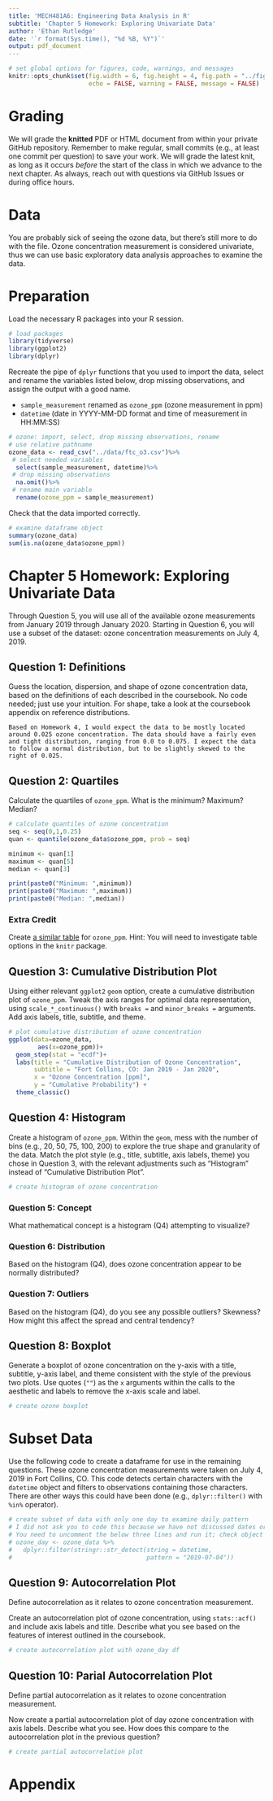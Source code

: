 ```yaml
---
title: 'MECH481A6: Engineering Data Analysis in R'
subtitle: 'Chapter 5 Homework: Exploring Univariate Data' 
author: 'Ethan Rutledge'
date: '`r format(Sys.time(), "%d %B, %Y")`'
output: pdf_document
---
```


```r
# set global options for figures, code, warnings, and messages
knitr::opts_chunk$set(fig.width = 6, fig.height = 4, fig.path = "../figs/",
                      echo = FALSE, warning = FALSE, message = FALSE)
```

# Grading

We will grade the **knitted** PDF or HTML document from within your private
GitHub repository. Remember to make regular, small commits (e.g., at least one
commit per question) to save your work. We will grade the latest knit, as long
as it occurs *before* the start of the class in which we advance to the next
chapter. As always, reach out with questions via GitHub Issues or during
office hours.

# Data

You are probably sick of seeing the ozone data, but there's still more to
do with the file. Ozone concentration measurement is considered univariate,
thus we can use basic exploratory data analysis approaches to examine the data.

# Preparation

Load the necessary R packages into your R session. 

```r
# load packages
library(tidyverse)
library(ggplot2)
library(dplyr)
```

Recreate the pipe of `dplyr` functions that you used to import the data, select
and rename the variables listed below, drop missing observations, and assign the
output with a good name.

- `sample_measurement` renamed as `ozone_ppm` (ozone measurement in ppm)
- `datetime` (date in YYYY-MM-DD format and time of measurement in HH:MM:SS)

```r
# ozone: import, select, drop missing observations, rename
# use relative pathname
ozone_data <- read_csv("../data/ftc_o3.csv")%>%
 # select needed variables 
  select(sample_measurement, datetime)%>%
 # drop missing observations
  na.omit()%>%
 # rename main variable
  rename(ozone_ppm = sample_measurement)
```

Check that the data imported correctly.

```r
# examine dataframe object 
summary(ozone_data)
sum(is.na(ozone_data$ozone_ppm))
```

\newpage

# Chapter 5 Homework: Exploring Univariate Data

Through Question 5, you will use all of the available ozone measurements
from January 2019 through January 2020. Starting in Question 6, you will use
a subset of the dataset: ozone concentration measurements on July 4, 2019.

## Question 1: Definitions

Guess the location, dispersion, and shape of ozone concentration data, based on
the definitions of each described in the coursebook. No code needed; just use
your intuition. For shape, take a look at the coursebook appendix on reference
distributions.

    Based on Homework 4, I would expect the data to be mostly located around 0.025 ozone concentration. The data should have a fairly even and tight distribution, ranging from 0.0 to 0.075. I expect the data to follow a normal distribution, but to be slightly skewed to the right of 0.025.

## Question 2: Quartiles

Calculate the quartiles of `ozone_ppm`. What is the minimum? Maximum? Median? 

```r
# calculate quantiles of ozone concentration
seq <- seq(0,1,0.25)
quan <- quantile(ozone_data$ozone_ppm, prob = seq)

minimum <- quan[1]
maximum <- quan[5]
median <- quan[3]

print(paste0("Minimum: ",minimum))
print(paste0("Maximum: ",maximum))
print(paste0("Median: ",median))

```

### Extra Credit

Create [a similar table](https://smogdr.github.io/edar_coursebook/eda1.html#descriptive-statistics) for `ozone_ppm`. Hint: You will need to investigate table
options in the `knitr` package.

\newpage

## Question 3: Cumulative Distribution Plot

Using either relevant `ggplot2` `geom` option, create a cumulative distribution
plot of `ozone_ppm`. Tweak the axis ranges for optimal data representation,
using `scale_*_continuous()` with `breaks =` and `minor_breaks =` arguments.
Add axis labels, title, subtitle, and theme. 

```r
# plot cumulative distribution of ozone concentration
ggplot(data=ozone_data, 
        aes(x=ozone_ppm))+
  geom_step(stat = "ecdf")+
  labs(title = "Cumulative Distribution of Ozone Concentration", 
       subtitle = "Fort Collins, CO: Jan 2019 - Jan 2020", 
       x = "Ozone Concentration [ppm]", 
       y = "Cumulative Probability") + 
  theme_classic()

```

\newpage

## Question 4: Histogram

Create a histogram of `ozone_ppm`. Within the `geom`, mess with the number of
bins (e.g., 20, 50, 75, 100, 200) to explore the true shape and granularity of
the data. Match the plot style (e.g., title, subtitle, axis labels, theme) you
chose in Question 3, with the relevant adjustments such as "Histogram" 
instead of "Cumulative Distribution Plot".

```r
# create histogram of ozone concentration
```

### Question 5: Concept

What mathematical concept is a histogram (Q4) attempting to visualize? 

### Question 6: Distribution

Based on the histogram (Q4), does ozone concentration appear to be normally
distributed? 

### Question 7: Outliers

Based on the histogram (Q4), do you see any possible outliers? Skewness? How
might this affect the spread and central tendency?

\newpage

## Question 8: Boxplot

Generate a boxplot of ozone concentration on the y-axis with a title, subtitle,
y-axis label, and theme consistent with the style of the previous two plots. 
Use quotes (`""`) as the `x` arguments within the calls to the aesthetic and 
labels to remove the x-axis scale and label.

```r
# create ozone boxplot
```

\newpage

# Subset Data

Use the following code to create a dataframe for use in the remaining questions.
These ozone concentration measurements were taken on July 4, 2019 in Fort
Collins, CO. This code detects certain characters with the `datetime` object and
filters to observations containing those characters. There are other ways this 
could have been done (e.g., `dplyr::filter()` with `%in%` operator).

```r
# create subset of data with only one day to examine daily pattern
# I did not ask you to code this because we have not discussed dates or stringr
# You need to uncomment the below three lines and run it; check object names
# ozone_day <- ozone_data %>% 
#   dplyr::filter(stringr::str_detect(string = datetime,
#                                     pattern = "2019-07-04"))
```

## Question 9: Autocorrelation Plot

Define autocorrelation as it relates to ozone concentration measurement. 

Create an autocorrelation plot of ozone concentration, using `stats::acf()` and
include axis labels and title. Describe what you see based on the features of
interest outlined in the coursebook.

```r
# create autocorrelation plot with ozone_day df
```

\newpage

## Question 10: Parial Autocorrelation Plot

Define partial autocorrelation as it relates to ozone concentration measurement.

Now create a partial autocorrelation plot of day ozone concentration with axis
labels. Describe what you see. How does this compare to the autocorrelation
plot in the previous question?

```r
# create partial autocorrelation plot
```

\newpage

# Appendix

```r
```
